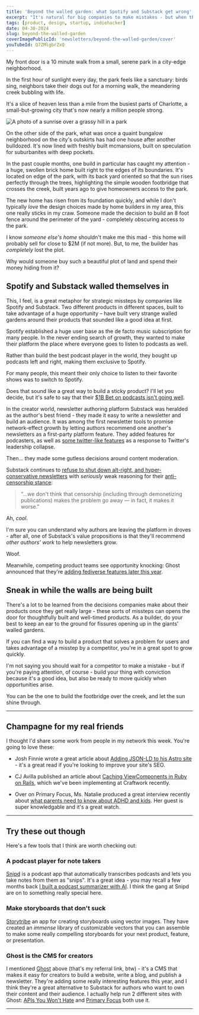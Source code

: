 ```yaml
---
title: 'Beyond the walled garden: what Spotify and Substack get wrong'
excerpt: "It's natural for big companies to make mistakes - but when they do, it's a great opportunity for smaller companies to build something better."
tags: [product, design, startup, indiehacker]
date: 04-30-2024
slug: beyond-the-walled-garden
coverImagePublicId: 'newsletters/beyond-the-walled-garden/cover'
youTubeId: Q7ZMlgbrZxQ
---
```


My front door is a 10 minute walk from a small, serene park in a city-edge neighborhood.

In the first hour of sunlight every day, the park feels like a sanctuary: birds sing, neighbors take their dogs out for a morning walk, the meandering creek bubbling with life.

It's a slice of heaven less than a mile from the busiest parts of Charlotte, a small-but-growing city that's now nearly a million people strong.

<Image
  publicId="newsletters/beyond-the-walled-garden/park"
  alt="A photo of a sunrise over a grassy hill in a park"
/>

On the other side of the park, what was once a quaint bungalow neighborhood on the city's outskirts has had one house after another bulldozed. It's now lined with freshly built mcmansions, built on speculation for suburbanites with deep pockets.

In the past couple months, one build in particular has caught my attention - a huge, swollen brick home built right to the edges of its boundaries. It's located on edge of the park, with its back yard oriented so that the sun rises perfectly through the trees, highlighting the simple wooden footbridge that crosses the creek, built years ago to give homeowners access to the park.

The new home has risen from its foundation quickly, and while I don't typically _love_ the design choices made by home builders in my area, this one really sticks in my craw. Someone made the decision to build an 8 foot fence around the perimeter of the yard - completely obscuring access to the park.

I know _someone else's home_ shouldn't make me this mad - this home will probably sell for close to $2M (if not more). But, to me, the builder has _completely_ lost the plot.

Why would someone buy such a beautiful plot of land and spend their money hiding from it?

## Spotify and Substack walled themselves in

This, I feel, is a great metaphor for strategic missteps by companies like Spotify and Substack. Two different products in different spaces, built to take advantage of a huge opportunity – have built very strange walled gardens around their products that sounded like a good idea at first.

Spotify established a huge user base as the de facto music subscription for many people. In the never ending search of growth, they wanted to make their platform the place where everyone goes to listen to podcasts as well.

Rather than build the best podcast player in the world, they bought up podcasts left and right, making them exclusive to Spotify.

For many people, this meant their only choice to listen to their favorite shows was to switch to Spotify.

Does that sound like a great way to build a sticky product? I'll let you decide, but it's safe to say that their [$1B Bet on podcasts isn't going well](https://www.wsj.com/podcasts/the-journal/spotify-1-billion-bet-isnt-going-well/75665f50-cabb-48c9-8f5c-d05e94d8f7f8).

In the creator world, newsletter authoring platform Substack was heralded as the author's best friend - they made it easy to write a newsletter and build an audience. It was among the first newsletter tools to promise network-effect growth by letting authors recommend one another's newsletters as a first-party platform feature. They added features for podcasters, as well as [some twitter-like features](https://techcrunch.com/2023/04/05/substacks-new-short-form-notes-feed-looks-a-lot-like-twitter/) as a response to Twitter's leadership collapse.

Then... they made some gutless decisions around content moderation.

Substack continues to [refuse to shut down alt-right, and hyper-conservative newsletters](https://mashable.com/article/why-are-people-leaving-substack-content-moderation-controversy) with _seriously_ weak reasoning for their [anti-censorship stance](https://www.theguardian.com/media/2024/jan/03/substack-user-revolt-anti-censorship-stance-neo-nazis):

> "...we don't think that censorship (including through demonetizing publications) makes the problem go away — in fact, it makes it worse."

Ah, _cool_.

I'm sure you can understand why authors are leaving the platform in droves - after all, one of Substack's value propositions is that they'll recommend _other authors' work_ to help newsletters grow.

Woof.

Meanwhile, competing product teams see opportunity knocking: Ghost announced that they're [adding fediverse features later this year](https://www.msn.com/en-us/news/technology/look-out-substack-ghost-will-join-the-fediverse-this-year/ar-AA1nvI4S).

## Sneak in while the walls are being built

There's a lot to be learned from the decisions companies make about their products once they get really large - these sorts of missteps can opens the door for thoughtfully built and well-timed products. As a builder, do your best to keep an ear to the ground for fissures opening up in the giants' walled gardens.

If you can find a way to build a product that solves a problem for users and takes advantage of a misstep by a competitor, you're in a great spot to grow quickly.

I'm not saying you should wait for a competitor to make a mistake - but if you're paying attention, of course - build your thing with conviction because it's a good idea, but also be ready to move quickly when opportunities arise.

You can be the one to build the footbridge over the creek, and let the sun shine through.

---

## Champagne for my real friends

I thought I'd share some work from people in my network this week. You're going to love these:

- Josh Finnie wrote a great article about [Adding JSON-LD to his Astro site](https://www.joshfinnie.com/blog/adding-json-ld-to-my-blog/) - it's a great read if you're looking to improve your site's SEO.

- CJ Avilla published an article about [Caching ViewComponents in Ruby on Rails](https://www.cjav.dev/articles/caching-viewcomponents), which we've been implementing at Craftwork recently.

- Over on Primary Focus, Ms. Natalie produced a great interview recently about [what parents need to know about ADHD and kids](https://www.youtube.com/watch?v=UsqG7m5NQ1E&t=7s). Her guest is super knowledgable and it's a great watch.

---

## Try these out though

Here's a few tools that I think are worth checking out:

### A podcast player for note takers

[Snipd](https://www.snipd.com/) is a podcast app that automatically transcribes podcasts and lets you take notes from them as "snips". It's a great idea - you may recall a few months back [I built a podcast summarizer with AI](https://mikebifulco.com/newsletter/build-something-useful-with-ai). I think the gang at Snipd are on to something really special here.

### Make storyboards that don't suck

[Storytribe](https://storytribeapp.com/) an app for creating storyboards using vector images. They have created an _immense_ library of customizable vectors that you can assemble to make some really compelling storyboards for your next product, feature, or presentation.

### Ghost is the CMS for creators

I mentioned [Ghost](https://ghost.org/?via=mike21) above (that's my referral link, btw) - it's a CMS that makes it easy for creators to build a website, write a blog, and publish a newsletter. They're adding some really interesting features this year, and I think they're a great alternative to Substack for authors who want to own their content and their audience. I actually help run 2 different sites with Ghost: [APIs You Won't Hate](https://apisyouwonthate.com) and [Primary Focus](https://primaryfocus.tv) both use it.

---
